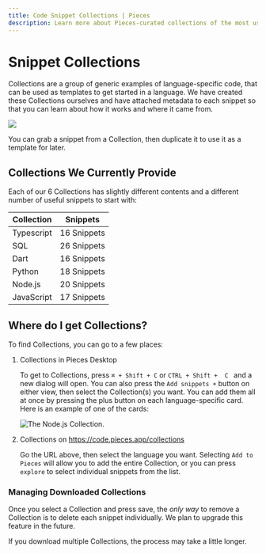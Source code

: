```yaml
---
title: Code Snippet Collections | Pieces
description: Learn more about Pieces-curated collections of the most useful code snippets. Save Collections and snippets in your Pieces app and use later in your IDE.
---
```


<link rel="canonical" href="https://docs.pieces.app/product-highlights-and-benefits/collections" />

# Snippet Collections

Collections are a group of generic examples of language-specific code, that can be used as templates to get started in a language. We have created these Collections ourselves and have attached metadata to each snippet so that you can learn about how it works and where it came from.

<Image zoom src="../assets/collections.png" />

You can grab a snippet from a Collection, then duplicate it to use it as a template for later.

## Collections We Currently Provide
Each of our 6 Collections has slightly different contents and a different number of useful snippets to start with:

| Collection | Snippets |
|---|---|
| Typescript | 16 Snippets |
| SQL | 26 Snippets |
| Dart | 16 Snippets |
| Python | 18 Snippets |
| Node.js | 20 Snippets |
|  JavaScript | 17 Snippets |

## Where do I get Collections?
To find Collections, you can go to a few places:

1. Collections in Pieces Desktop

    To get to Collections, press ` ⌘ + Shift + C ` or `CTRL + Shift +  C ` and a new dialog will open. You can also press the `Add snippets +` button on either view, then select the Collection(s) you want. You can add them all at once by pressing the plus button on each language-specific card. Here is an example of one of the cards:

    ![The Node.js Collection.](../assets/nodejs_collection_card.png)
2. Collections on https://code.pieces.app/collections

    Go the URL above, then select the language you want. Selecting `Add to Pieces` will allow you to add the entire Collection, or you can press  `explore` to select individual snippets from the list.


### Managing Downloaded Collections
Once you select a Collection and press save, the _only way_ to remove a Collection is to delete each snippet individually. We plan to upgrade this feature in the future.

If you download multiple Collections, the process may take a little longer.
